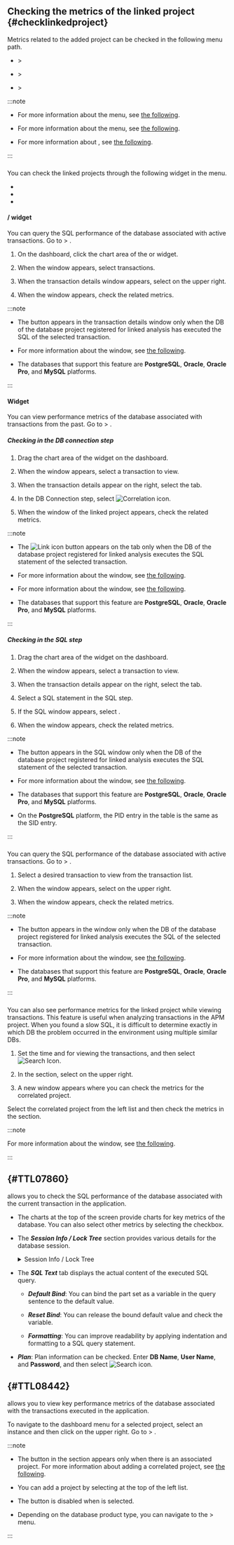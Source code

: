 ## Checking the metrics of the linked project {#checklinkedproject}

Metrics related to the added project can be checked in the following menu path. 

- <Cmdname sid="side_dashboard" className="uitext" /> &gt; <Cmdname sid="side_appDashboard" className="uitext" />

- <Cmdname sid="side_dashboard" className="uitext" /> &gt; <Cmdname sid="side_multi_active_tx" className="uitext" />

- <Cmdname sid="side_analysis" className="uitext" /> &gt; <Cmdname sid="side_hitmap" className="uitext" />

:::note

- For more information about the <Cmdname sid="side_appDashboard" className="uitext" /> menu, see [the following](dashboard-intro).

- For more information about the <Cmdname sid="side_multi_active_tx" className="uitext" /> menu, see [the following](dashboard-active-transaction).

- For more information about <Cmdname sid="side_hitmap" className="uitext" />, see [the following](analysis-hitmap).

:::

### <Cmdname sid="side_appDashboard" />

You can check the linked projects through the following widget in the <Cmdname sid="side_appDashboard" className="uitext" /> menu.

- <Cmdname sid="AA001" className="uitext" />

- <Cmdname sid="AA002" className="uitext" />

- <Cmdname sid="AA005" className="uitext" />

#### <Cmdname sid="AA001" /> / <Cmdname sid="AA002" /> widget

You can query the SQL performance of the database associated with active transactions. Go to <Cmdname sid="side_dashboard" className="uitext" /> &gt; <Cmdname sid="side_appDashboard" className="uitext" />.

<ImgLang img="linked-projects-check-widget-01.png" desc="Correlated project" />

<ImgLang img="linked-projects-check-widget-02.png" desc="Correlated project" />

1. On the dashboard, click the chart area of ​​the <Cmdname sid="AA001" className="uitext" /> or <Cmdname sid="AA002" className="uitext" /> widget.

2. When the <Cmdname sid="acttx" className="uitext" /> window appears, select transactions.

3. When the transaction details window appears, select <Cmdname sid="BTN08518" className="uitext" /> on the upper right.

4. When the <Cmdname sid="TTL07860" className="uitext" /> window appears, check the related metrics.

:::note

- The <Cmdname sid="BTN08518" className="uitext" /> button appears in the transaction details window only when the DB of the database project registered for linked analysis has executed the SQL of the selected transaction.

- For more information about the <Cmdname sid="TTL07860" className="uitext" /> window, see [the following](#TTL07860).

- The databases that support this feature are **PostgreSQL**, **Oracle**, **Oracle Pro**, and **MySQL** platforms.

:::

#### <Cmdname sid="AA005" /> Widget

You can view performance metrics of the database associated with transactions from the past. Go to <Cmdname sid="side_dashboard" className="uitext" /> &gt; <Cmdname sid="side_appDashboard" className="uitext" />.

##### Checking in the DB connection step

<ImgLang img="linked-projects-check-widget-03.png" desc="Correlated project" />

<ImgLang img="linked-projects-check-widget-04.png" desc="Correlated project" />

1. Drag the chart area of ​​the <Cmdname sid="AA005" className="uitext" /> widget on the dashboard.

2. When the <Cmdname sid="TTL06209" className="uitext" /> window appears, select a transaction to view.

3. When the transaction details appear on the right, select the <Cmdname sid="TTL06126" className="uitext" /> tab.

4. In the DB Connection step, select ![Correlation icon](/img/ic-correlations.svg).

5. When the <Cmdname sid="TTL08442" className="uitext" /> window of the linked project appears, check the related metrics.

:::note

- The ![Link icon](/img/ic-correlations.svg) button appears on the <Cmdname sid="TTL06126" className="uitext" /> tab only when the DB of the database project registered for linked analysis executes the SQL statement of the selected transaction.

- For more information about the <Cmdname sid="TTL08442" className="uitext" /> window, see [the following](#TTL08442).

- For more information about the <Cmdname sid="TTL06209" className="uitext" /> window, see [the following](dashboard-hitmap-trace).

- The databases that support this feature are **PostgreSQL**, **Oracle**, **Oracle Pro**, and **MySQL** platforms.

:::

##### Checking in the SQL step

<ImgLang img="linked-projects-check-widget-03.png" desc="Correlated project" />

<ImgLang img="linked-projects-check-widget-06.png" desc="Correlated project" />

1. Drag the chart area of ​​the <Cmdname sid="AA005" className="uitext" /> widget on the dashboard.

2. When the <Cmdname sid="TTL06209" className="uitext" /> window appears, select a transaction to view.

3. When the transaction details appear on the right, select the <Cmdname sid="TTL06126" className="uitext" /> tab.

4. Select a SQL statement in the SQL step.

5. If the <UI>SQL</UI> window appears, select <Cmdname sid="BTN08518" className="uitext" />.

6. When the <Cmdname sid="TTL07860" className="uitext" /> window appears, check the related metrics.

:::note

- The <Cmdname sid="BTN08518" className="uitext" /> button appears in the <UI>SQL</UI> window only when the DB of the database project registered for linked analysis executes the SQL statement of the selected transaction.

- For more information about the <Cmdname sid="TTL07860" className="uitext" /> window, see [the following](#TTL07860).

- The databases that support this feature are **PostgreSQL**, **Oracle**, **Oracle Pro**, and **MySQL** platforms.

- On the **PostgreSQL** platform, the <UI>PID</UI> entry in the <Cmdname sid="active_sessions" className="uitext" /> table is the same as the <UI>SID</UI> entry.

  <ImgLang img="apm-linked-projects-postgresql-pid-sid.png" desc="SID" />

:::

### <Cmdname sid="side_multi_active_tx" />

You can query the SQL performance of the database associated with active transactions. Go to <Cmdname sid="side_dashboard" className="uitext" /> &gt; <Cmdname sid="side_multi_active_tx" className="uitext" />.

<ImgLang img="linked-projects-check-widget-05.png" desc="Correlated project" />

1. Select a desired transaction to view from the transaction list.

2. When the <Cmdname sid="acttx" className="uitext" /> window appears, select <Cmdname sid="BTN08518" className="uitext" /> on the upper right.

3. When the <Cmdname sid="TTL07860" className="uitext" /> window appears, check the related metrics.

:::note

- The <Cmdname sid="BTN08518" className="uitext" /> button appears in the <Cmdname sid="acttx" className="uitext" /> window only when the DB of the database project registered for linked analysis executes the SQL of the selected transaction.

- For more information about the <Cmdname sid="TTL07860" className="uitext" /> window, see [the following](#TTL07860).

- The databases that support this feature are **PostgreSQL**, **Oracle**, **Oracle Pro**, and **MySQL** platforms.

:::

### <Cmdname sid="side_hitmap" />

You can also see performance metrics for the linked project while viewing transactions. This feature is useful when analyzing transactions in the APM project. When you found a slow SQL, it is difficult to determine exactly in which DB the problem occurred in the environment using multiple similar DBs.

<ImgLang img="linked-project-db-hitmap.png" desc="Hitmap" />

1. Set the time and <Cmdname sid="application" className="uitext" /> for viewing the transactions, and then select ![Search Icon](/img/ico-btn-search.png).

2. In the <Cmdname sid="hitmap_transaction" className="uitext" /> section, select <Cmdname sid="BTN08519" className="uitext" /> on the upper right.

3. A new window appears where you can check the metrics for the correlated project.

   <ImgLang img="linked-project-db-instance-dahboard.png" desc="Correlated project" />

Select the correlated project from the left list and then check the metrics in the <Cmdname sid="TTL08442" className="uitext" /> section. 

:::note

For more information about the <Cmdname sid="TTL08442" className="uitext" /> window, see [the following](#TTL08442).

:::

## <Cmdname sid="TTL07860" /> {#TTL07860}

<Cmdname sid="TTL07860" className="uitext" /> allows you to check the SQL performance of the database associated with the current transaction in the application.

<ImgLang img="linked-projects-database-info.png" desc="Correlated DB information" />

- The charts at the top of the screen provide charts for key metrics of the database. You can also select other metrics by selecting the checkbox.

- The ***Session Info / Lock Tree*** section provides various details for the database session.

  <details>

  <summary>Session Info / Lock Tree</summary>

  - ***query_hash***: Unique hash value for the SQL query in progress.

  - ***user***: User name connected to the database.

  - ***db***: Name of the connected database.

  - ***runtime***: Time (in milliseconds) that the session has been run.

  - ***query_param***: Parameter used in the query.

  - ***thread_id***: Unique identifier of the thread connected to this session.

  - ***name***: Name associated with the session.

  - ***rows***: Number of rows processed in the executed query.

  - ***state***: State of the session.

  - ***id***: Unique identifier of the current session.

  - ***host***: IP address of the server in which the database is running.

  - ***command***: It indicates the currently executing command or task.

  - ***os_id***: ID of the session used in the operating system.

  - ***type***: Type of the session.

  - ***connection_type***: Database connection type.

  - ***time***: Started time of the session.

  - ***oid***: Unique ID of the instance (agent) to which the session belongs.

  </details>

- The ***SQL Text*** tab displays the actual content of the executed SQL query.

  - ***Default Bind***: You can bind the part set as a variable in the query sentence to the default value.

  - ***Reset Bind***: You can release the bound default value and check the variable.

  - ***Formatting***: You can improve readability by applying indentation and formatting to a SQL query statement.

- ***Plan***: Plan information can be checked. Enter **DB Name**, **User Name**, and **Password**, and then select ![Search icon](/img/ico-btn-search.png).

## <Cmdname sid="TTL08442" /> {#TTL08442}

<Cmdname sid="TTL08442" className="uitext" /> allows you to view key performance metrics of the database associated with the transactions executed in the application.

<ImgLang img="linked-project-db-instance-dahboard-select-instance.png" desc="Correlated project" />

To navigate to the dashboard menu for a selected project, select an instance and then click <Cmdname sid="BTN08444" className="uitext" /> on the upper right. Go to <Cmdname sid="side_dashboard" className="uitext" /> &gt; <Cmdname sid="side_dbMonitoring" className="uitext" />.

:::note

- The <Cmdname sid="hitmap_transaction" className="uitext" /> button in the <Cmdname sid="BTN08519" className="uitext" /> section appears only when there is an associated project. For more information about adding a correlated project, see [the following](#addlinkproject).

- You can add a project by selecting <Cmdname sid="TTL07151" className="uitext" /> at the top of the left <Cmdname sid="add" className="uitext" /> list.

- The <Cmdname sid="BTN08444" className="uitext" /> button is disabled when <Cmdname sid="all" className="uitext" /> is selected.

  <ImgLang img="linked-project-db-instance-dahboard-not-allowed-btn.png" desc="Instance Dashboard" />

- Depending on the database product type, you can navigate to the <Cmdname sid="side_analysis" className="uitext" /> &gt; <Cmdname sid="side_dbTrend" className="uitext" /> menu.

:::
